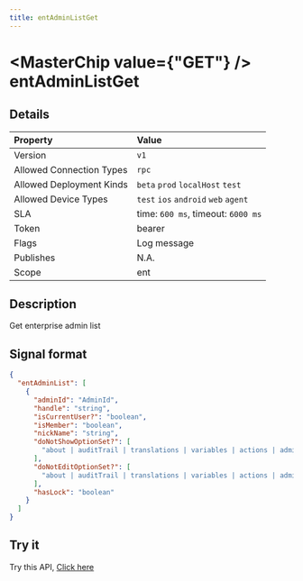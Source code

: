 ```yaml
---
title: entAdminListGet
---
```



# <MasterChip value={"GET"} /> entAdminListGet

## Details

| Property | Value | 
| :--- | :--- | 
| Version | `v1` |
| Allowed Connection Types | `rpc`  |
| Allowed Deployment Kinds | `beta` `prod` `localHost` `test`  |
| Allowed Device Types | `test` `ios` `android` `web` `agent`  |
| SLA | time: `600 ms`, timeout: `6000 ms` |
| Token | bearer |
| Flags | Log message |
| Publishes | N.A. |
| Scope | ent |


## Description

Get enterprise admin list

## Signal format

```json copy
{
  "entAdminList": [
    {
      "adminId": "AdminId",
      "handle": "string",
      "isCurrentUser?": "boolean",
      "isMember": "boolean",
      "nickName": "string",
      "doNotShowOptionSet?": [
        "about | auditTrail | translations | variables | actions | admins | automations | dashboard | dashboardActiveUsage | dashboardIssues | dashboardValidations | dashboardVersionTree | deeplinks | deploy | deployManage | deployPayment | deployPlugins | deployVariables | deployWidget | driveSheets | followers | formEditContentLayout | formEditDetails | formEditFormLayouts | formEditFormulas | formEditPermissions | formEditPrompts | formEditVisibility | formPreview | forms | groups | plugins | prompts | reports | roles | spreadsheets | terminal | users"
      ],
      "doNotEditOptionSet?": [
        "about | auditTrail | translations | variables | actions | admins | automations | dashboard | dashboardActiveUsage | dashboardIssues | dashboardValidations | dashboardVersionTree | deeplinks | deploy | deployManage | deployPayment | deployPlugins | deployVariables | deployWidget | driveSheets | followers | formEditContentLayout | formEditDetails | formEditFormLayouts | formEditFormulas | formEditPermissions | formEditPrompts | formEditVisibility | formPreview | forms | groups | plugins | prompts | reports | roles | spreadsheets | terminal | users"
      ],
      "hasLock": "boolean"
    }
  ]
}
```

## Try it

Try this API, [Click here](https://web.neome.ai/api?path=studio_studioMain_entAdminListGet)


